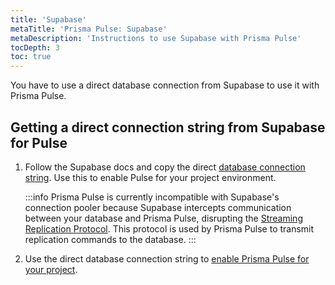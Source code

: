 ```yaml
---
title: 'Supabase'
metaTitle: 'Prisma Pulse: Supabase'
metaDescription: 'Instructions to use Supabase with Prisma Pulse'
tocDepth: 3
toc: true
---
```


You have to use a direct database connection from Supabase to use it with Prisma Pulse.

## Getting a direct connection string from Supabase for Pulse

1. Follow the Supabase docs and copy the direct [database connection string](https://supabase.com/docs/guides/database/connecting-to-postgres#direct-connections). Use this to enable Pulse for your project environment.

    :::info
    Prisma Pulse is currently incompatible with Supabase's connection pooler because Supabase intercepts communication between your database and Prisma Pulse, disrupting the [Streaming Replication Protocol](https://www.postgresql.org/docs/current/protocol-replication.html#PROTOCOL-REPLICATION). This protocol is used by Prisma Pulse to transmit replication commands to the database.
    :::

2. Use the direct database connection string to [enable Prisma Pulse for your project](/pulse/getting-started#1-enable-pulse-in-the-platform-console).
